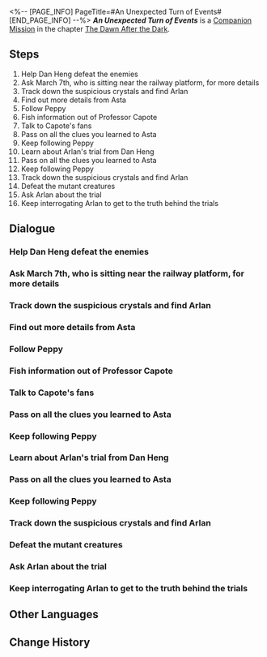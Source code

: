 <%-- [PAGE_INFO]
PageTitle=#An Unexpected Turn of Events#
[END_PAGE_INFO] --%>
{{Stub|Dialogue.}}
{{Mission Infobox
|id            = 2000211
|title         = 
|image         = Mission An Unexpected Turn of Events.png{{subst:void|<!--$UPLOAD:<<SpriteOutput/Chronicle/2000211.png>-<Mission An Unexpected Turn of Events.png>-<Fate's Atlas Images>>-->}}
|type          = Companion
|event_name    = 
|chapter       = The Dawn After the Dark (Companion Mission Chapter)
|requirements  = 
* [[Adventure Mission]] ''[[Road to Revival]]'' completed
* [[Trailblaze Mission]] ''[[Long Wait for the Blade's Edge]]'' completed
|summary       = Arlan disappeared, and after several attempts, you and Asta finally located him. It turned out he had been secretly training to withstand the pressure imposed by his boss...<br />Arlan's vulnerable side was unexpected, especially considering his usual composed demeanor. However, it became less surprising when you learned that his boss is Herta.
|characters    = Trailblazer
|startLocation = [[Herta Space Station]] - [[Master Control Zone]]
|world         = Herta Space Station
|area          = Master Control Zone
|prev          = 
|next          = 
|rewards       = Trailblaze EXP*350; Stellar Jade*60; Adventure Log*6; Hertareum*100; "fReeStyLE"*1 { text = "fReeStyLE" }; Credit*20,000
}}
'''''An Unexpected Turn of Events''''' is a [[Companion Mission]] in the chapter [[The Dawn After the Dark (Companion Mission Chapter)|The Dawn After the Dark]].

==Steps==
# Help Dan Heng defeat the enemies
# Ask March 7th, who is sitting near the railway platform, for more details
# Track down the suspicious crystals and find Arlan
# Find out more details from Asta
# Follow Peppy
# Fish information out of Professor Capote
# Talk to Capote's fans
# Pass on all the clues you learned to Asta
# Keep following Peppy
# Learn about Arlan's trial from Dan Heng
# Pass on all the clues you learned to Asta
# Keep following Peppy
# Track down the suspicious crystals and find Arlan
# Defeat the mutant creatures
# Ask Arlan about the trial
# Keep interrogating Arlan to get to the truth behind the trials

<!--
==Gameplay Notes==

--><!--
==Trial Character==

-->
==Dialogue==
{{Stub Dialogue}}
{{Dialogue End}}

===Help Dan Heng defeat the enemies===
{{Mission Description|type=companion|location=Base Zone|update|Dan Heng is cleaning up the remnants of the Legion with other Security Department staff.<br />Go and offer a helping hand!}}
{{Dialogue Start}}
:{{tx}}
{{Dialogue End}}

===Ask March 7th, who is sitting near the railway platform, for more details===
{{Mission Description|type=companion|location=Supply Zone|update|According to Dan Heng, March 7th should be with Arlan.<br />Asta is very worried about Arlan. Go there and ask what's going on.}}
{{Dialogue Start}}
:{{tx}}
{{Dialogue End}}

===Track down the suspicious crystals and find Arlan===
{{Mission Description|type=companion|location=Supply Zone|update|Based on what March 7th said, Arlan should be investigating some suspicious crystals alone.<br />Go deeper amongst the suspicious crystals, and look for Arlan.}}
{{Dialogue Start}}
:{{tx}}
{{Dialogue End}}

===Find out more details from Asta===
{{Mission Description|type=companion|location=Master Control Zone|update|Asta seems to have encountered something worrying indeed.<br />She's waiting for you at "the old place." Head over and find out what has happened.}}
{{Dialogue Start}}
:{{tx}}
{{Dialogue End}}

===Follow Peppy===
{{Mission Description|type=companion|location=Master Control Zone|update|Sniff sniff, sniff sniff.<br />Follow Peppy!}}
{{Dialogue Start}}
:{{tx}}
{{Dialogue End}}

===Fish information out of Professor Capote===
{{Mission Description|type=companion|location=Master Control Zone|update|Professor Capote seems to know something about the trials.<br />Carefully fish out some useful information from him.}}
{{Dialogue Start}}
:{{tx}}
{{Dialogue End}}

===Talk to Capote's fans===
{{Mission Description|type=companion|location=Master Control Zone|update|One of Capote's fans has a transcript that contains important clues.<br />Seeing as you can't get any useful information out of Professor Capote, keep digging from another angle.}}
{{Dialogue Start}}
:{{tx}}
{{Dialogue End}}

===Pass on all the clues you learned to Asta===
{{Mission Description|type=companion|location=Master Control Zone|update|You learned quite a few things from Capote's fans.<br />Give everything to Asta and see if she has any more ideas.}}
{{Dialogue Start}}
:{{tx}}
{{Dialogue End}}

===Keep following Peppy===
{{Mission Description|type=companion|location=Base Zone|update|Sniff sniff, sniff sniff.<br />Keep following Peppy!}}
{{Dialogue Start}}
:{{tx}}
{{Dialogue End}}

===Learn about Arlan's trial from Dan Heng===
{{Mission Description|type=companion|location=Base Zone|update|The last of the Legion have been cleared out, and it's now safe to ask about Arlan's situation.<br />Ask Dan Heng about Arlan's trial and his current whereabouts.}}
{{Dialogue Start}}
:{{tx}}
{{Dialogue End}}

===Pass on all the clues you learned to Asta===
{{Mission Description|type=companion|location=Base Zone|update|You learned quite a few things from Dan Heng and the Security Department staff.<br />Give everything to Asta and see if she has any more ideas.}}
{{Dialogue Start}}
:{{tx}}
{{Dialogue End}}

===Keep following Peppy===
{{Mission Description|type=companion|location=Supply Zone|update|Sniff sniff, sniff sniff.<br />Just showing Peppy a photo of March 7th is enough for it to accurately locate her. Feels like it's using more than just smell to recognize people...}}
{{Dialogue Start}}
:{{tx}}
{{Dialogue End}}

===Track down the suspicious crystals and find Arlan===
{{Mission Description|type=companion|location=Supply Zone|update|Based on what March 7th said, Arlan should be investigating some suspicious crystals alone.<br />Go deeper amongst the suspicious crystals, and look for Arlan.}}
{{Dialogue Start}}
:{{tx}}
{{Dialogue End}}

===Defeat the mutant creatures===
{{Mission Description|type=companion|location=Supply Zone|update|Somehow, these turned out to be a brand-new kind of monster that not even Arlan, the big brother of the Security Department, has seen before. They are not to be taken lightly at all!<br />As for the trials... just focus on killing these monsters first!}}
{{Dialogue Start}}
:{{tx}}
{{Dialogue End}}

===Ask Arlan about the trial===
{{Mission Description|type=companion|location=Supply Zone|update|With the monsters finally dead, now is the time to ask Arlan about the purpose of this mysterious trial.<br />Despite all the clues you've gathered, it still doesn't feel like the truth has been revealed.}}
{{Dialogue Start}}
:{{tx}}
{{Dialogue End}}

===Keep interrogating Arlan to get to the truth behind the trials===
{{Mission Description|type=companion|location=Supply Zone|update|Looks like Arlan doesn't plan on spilling the beans in front of everyone.<br />Use the clues you've already gathered to help Asta prove her hypothesis is correct.}}
{{Dialogue Start}}
:{{tx}}
{{Dialogue End}}

==Other Languages==
{{Other Languages
|en   = An Unexpected Turn of Events
|zhs  = 阴差阳错
|zht  = 陰差陽錯
|ja   = 偶然の重なり
|ko   = 잘못된 우연
|es   = Un giro inesperado
|fr   = Une tournure inattendue
|ru   = Неожиданный поворот
|th   = จับพลัดจับผลู
|vi   = Hiểu Lầm Ngoài Ý Muốn
|de   = Eine überraschende Wendung
|id   = Kesalahan Tak Terduga
|pt   = Uma Reviravolta Inesperada
}}

==Change History==
{{Change History|1.0}}

